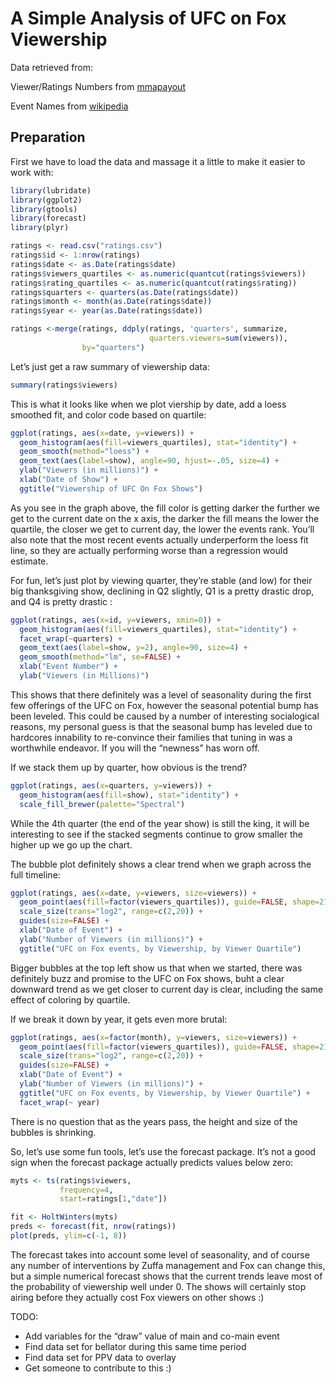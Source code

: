 A Simple Analysis of UFC on Fox Viewership
========================================================

Data retrieved from:

Viewer/Ratings Numbers from [mmapayout](http://mmapayout.com/2014/04/ufc-on-fox-11-overnight-rating-1-99m-viewers/)

Event Names from [wikipedia](http://en.wikipedia.org/wiki/UFC_on_Fox)

## Preparation

First we have to load the data and massage it a little to make it easier to
work with:

```r
library(lubridate)
library(ggplot2)
library(gtools)
library(forecast)
library(plyr)

ratings <- read.csv("ratings.csv")
ratings$id <- 1:nrow(ratings)
ratings$date <- as.Date(ratings$date)
ratings$viewers_quartiles <- as.numeric(quantcut(ratings$viewers))
ratings$rating_quartiles <- as.numeric(quantcut(ratings$rating))
ratings$quarters <- quarters(as.Date(ratings$date))
ratings$month <- month(as.Date(ratings$date))
ratings$year <- year(as.Date(ratings$date))

ratings <-merge(ratings, ddply(ratings, 'quarters', summarize,
                               quarters.viewers=sum(viewers)),
                by="quarters")


```

Let's just get a raw summary of viewership data:

```r
summary(ratings$viewers)
```
This is what it looks like when we plot viership by date, add a loess smoothed fit, and color code based on quartile:

```r
ggplot(ratings, aes(x=date, y=viewers)) + 
  geom_histogram(aes(fill=viewers_quartiles), stat="identity") + 
  geom_smooth(method="loess") + 
  geom_text(aes(label=show), angle=90, hjust=-.05, size=4) +
  ylab("Viewers (in millions)") + 
  xlab("Date of Show") + 
  ggtitle("Viewership of UFC On Fox Shows")
```

As you see in the graph above, the fill color is getting darker the further
we get to the current date on the x axis, the darker the fill means the lower
the quartile, the closer we get to current day, the lower the events rank. You'll
also note that the most recent events actually underperform the loess fit line,
so they are actually performing worse than a regression would estimate.

For fun, let's just plot by viewing quarter, they're stable (and low) for their 
big thanksgiving show, declining in Q2 slightly, Q1 is a pretty drastic drop, 
and Q4 is pretty drastic :

```r
ggplot(ratings, aes(x=id, y=viewers, xmin=0)) + 
  geom_histogram(aes(fill=viewers_quartiles), stat="identity") + 
  facet_wrap(~quarters) + 
  geom_text(aes(label=show, y=2), angle=90, size=4) +
  geom_smooth(method="lm", se=FALSE) + 
  xlab("Event Number") + 
  ylab("Viewers (in Millions)") 
```

This shows that there definitely was a level of seasonality during the first few
offerings of the UFC on Fox, however the seasonal potential bump has been leveled.
This could be caused by a number of interesting socialogical reasons, my personal
guess is that the seasonal bump has leveled due to hardcores innability to 
re-convince their families that tuning in was a worthwhile endeavor. If you will
the "newness" has worn off.

If we stack them up by quarter, how obvious is the trend?

```r
ggplot(ratings, aes(x=quarters, y=viewers)) + 
  geom_histogram(aes(fill=show), stat="identity") + 
  scale_fill_brewer(palette="Spectral")

```

While the 4th quarter (the end of the year show) is still the king, it will
be interesting to see if the stacked segments continue to grow smaller the higher
up we go up the chart.

The bubble plot definitely shows a clear trend when we graph across the 
full timeline:

```r
ggplot(ratings, aes(x=date, y=viewers, size=viewers)) + 
  geom_point(aes(fill=factor(viewers_quartiles)), guide=FALSE, shape=21) + 
  scale_size(trans="log2", range=c(2,20)) + 
  guides(size=FALSE) + 
  xlab("Date of Event") + 
  ylab("Number of Viewers (in millions)") + 
  ggtitle("UFC on Fox events, by Viewership, by Viewer Quartile") 
```
Bigger bubbles at the top left show us that when we started, there was definitely
buzz and promise to the UFC on Fox shows, buht a clear downward trend as we get
closer to current day is clear, including the same effect of coloring by quartile.

If we break it down by year, it gets even more brutal:

```r
ggplot(ratings, aes(x=factor(month), y=viewers, size=viewers)) + 
  geom_point(aes(fill=factor(viewers_quartiles)), guide=FALSE, shape=21) + 
  scale_size(trans="log2", range=c(2,20)) + 
  guides(size=FALSE) + 
  xlab("Date of Event") + 
  ylab("Number of Viewers (in millions)") + 
  ggtitle("UFC on Fox events, by Viewership, by Viewer Quartile") + 
  facet_wrap(~ year)
```

There is no question that as the years pass, the height and size of the bubbles
is shrinking.

So, let's use some fun tools, let's use the forecast package. It's not a good
sign when the forecast package actually predicts values below zero:

```r
myts <- ts(ratings$viewers, 
           frequency=4,
           start=ratings[1,"date"])

fit <- HoltWinters(myts)
preds <- forecast(fit, nrow(ratings))
plot(preds, ylim=c(-1, 8))

```

The forecast takes into account some level of seasonality, and of course any 
number of interventions by Zuffa management and Fox can change this, but a 
simple numerical forecast shows that the current trends leave most of the 
probability of viewership well under 0. The shows will certainly stop airing
before they actually cost Fox viewers on other shows :)

TODO:

* Add variables for the "draw" value of main and co-main event
* Find data set for bellator during this same time period
* Find data set for PPV data to overlay
* Get someone to contribute to this :)